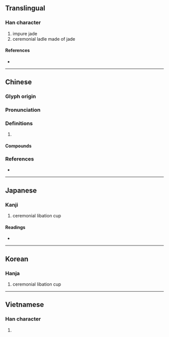 {{also|瓒}}
{{character info/new}}
==Translingual==

===Han character===
{{Han char|rn=96|rad=玉|as=19|sn=23|four=14186|canj=MGHUC|ids=⿰𤣩贊}}

# impure jade
# ceremonial ladle made of jade

====References====
* {{Han ref|kx=0745.290|dkj=21361|dj=1154.070|hdz=21147.020|uh=74DA|ud=29914|bh=C5D0|bd=50640}}

----

==Chinese==
{{zh-forms|s=瓒}}

===Glyph origin===
{{Han etym}}

===Pronunciation===
{{zh-pron
|m=zàn
|c=zaan6,zaan3
|mc=
|oc=y
|cat=
}}

===Definitions===
{{zh-hanzi}}

# {{rfdef|zh}}

====Compounds====
{{zh-der|璋瓚}}

===References===
* {{R:yue:mfccd}}

----

==Japanese==

===Kanji===
{{ja-kanji|grade=|rs=玉19}}

# ceremonial libation cup

====Readings====
* {{ja-readings|on=[[さん]] (san), [[ざん]] (zan)|kun=|nanori=}}

----

==Korean==

===Hanja===
{{ko-hanja|hangeul=찬|eumhun=제기|rv=chan|mr=ch'an|y=chan}}

# ceremonial libation cup

----

==Vietnamese==

===Han character===
{{vi-hantu|[[toản]], [[xoàn]]|rs=玉19}}

# {{rfdef|vi|sort=玉19}}